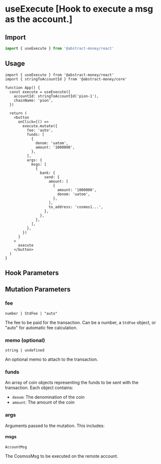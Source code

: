 
# useExecute [Hook to execute a msg as the account.]

## Import

```ts twoslash 
import { useExecute } from '@abstract-money/react'
```

## Usage

```tsx twoslash [index.tsx]
import { useExecute } from '@abstract-money/react'
import { stringToAccountId } from '@abstract-money/core'

function App() {
  const execute = useExecute({
    accountId: stringToAccountId('pion-1'),
    chainName: 'pion',
  })

  return (
    <button
      onClick={() =>
        execute.mutate({
          fee: 'auto',
          funds: [
            {
              denom: 'uatom',
              amount: '1000000',
            },
          ],
          args: {
            msgs: [
              {
                bank: {
                  send: {
                    amount: [
                      {
                        amount: '1000000',
                        denom: 'uatom',
                      },
                    ],
                    to_address: 'cosmos1...',
                  },
                },
              },
            ],
          },
        })
      }
    >
      execute
    </button>
  )
}
```

## Hook Parameters
<ParameterCommonSnippet/>
<ParameterMutationSnippet />

## Mutation Parameters

### fee

`number | StdFee | "auto"`

The fee to be paid for the transaction. Can be a number, a `StdFee` object, or "auto" for automatic fee calculation.

### memo (optional)

`string | undefined`

An optional memo to attach to the transaction.

### funds

An array of coin objects representing the funds to be sent with the transaction. Each object contains:

- `denom`: The denomination of the coin
- `amount`: The amount of the coin

### args

Arguments passed to the mutation. This includes:

#### msgs

`AccountMsg`

The CosmosMsg to be executed on the remote account. 